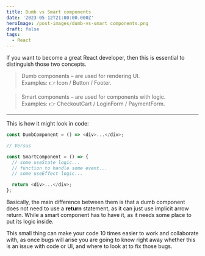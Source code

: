 ```yaml
---
title: Dumb vs Smart components
date: '2023-05-12T21:00:00.000Z'
heroImage: /post-images/dumb-vs-smart components.png
draft: false
tags:
  - React
---
```


If you want to become a great React developer, then this is essential to distinguish those two concepts.

> Dumb components – are used for rendering UI.\
> Examples: 👉 Icon / Button / Footer.

> Smart components – are used for components with logic.\
> Examples: 👉 CheckoutCart / LoginForm /  PaymentForm.

***

This is how it might look in code:

```typescript
const DumbComponent = () => <div>...</div>;

// Versus

const SmartComponent = () => {
  // some useState logic...
  // function to handle some event...
  // some useEffect logic...

  return <div>...</div>;
};
```

Basically, the main difference between them is that a dumb component does not need to use a **return** statement, as it can just use implicit arrow return. While a smart component has to have it, as it needs some place to put its logic inside.

This small thing can make your code 10 times easier to work and collaborate with, as once bugs will arise you are going to know right away whether this is an issue with code or UI, and where to look at to fix those bugs.
